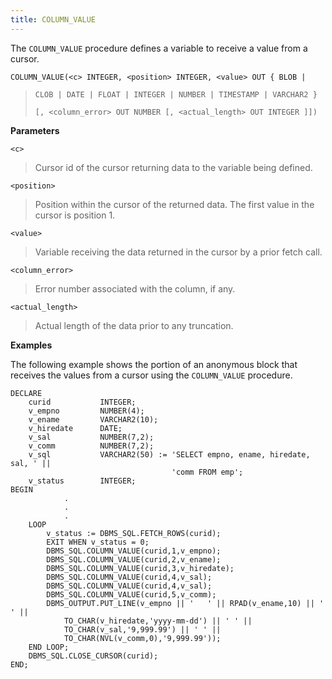```yaml
---
title: COLUMN_VALUE
---
```


The `COLUMN_VALUE` procedure defines a variable to receive a value from a cursor.

`COLUMN_VALUE(<c> INTEGER, <position> INTEGER, <value> OUT { BLOB |`

> `CLOB | DATE | FLOAT | INTEGER | NUMBER | TIMESTAMP | VARCHAR2 }`
> 
> `[, <column_error> OUT NUMBER [, <actual_length> OUT INTEGER ]])`

**Parameters**

`<c>`

> Cursor id of the cursor returning data to the variable being defined.

`<position>`

> Position within the cursor of the returned data. The first value in the cursor is position 1.

`<value>`

> Variable receiving the data returned in the cursor by a prior fetch call.

`<column_error>`

> Error number associated with the column, if any.

`<actual_length>`

> Actual length of the data prior to any truncation.

**Examples**

The following example shows the portion of an anonymous block that receives the values from a cursor using the `COLUMN_VALUE` procedure.

``` text
DECLARE
    curid           INTEGER;
    v_empno         NUMBER(4);
    v_ename         VARCHAR2(10);
    v_hiredate      DATE;
    v_sal           NUMBER(7,2);
    v_comm          NUMBER(7,2);
    v_sql           VARCHAR2(50) := 'SELECT empno, ename, hiredate, sal, ' ||
                                    'comm FROM emp';
    v_status        INTEGER;
BEGIN
            .
            .
            .
    LOOP
        v_status := DBMS_SQL.FETCH_ROWS(curid);
        EXIT WHEN v_status = 0;
        DBMS_SQL.COLUMN_VALUE(curid,1,v_empno);
        DBMS_SQL.COLUMN_VALUE(curid,2,v_ename);
        DBMS_SQL.COLUMN_VALUE(curid,3,v_hiredate);
        DBMS_SQL.COLUMN_VALUE(curid,4,v_sal);
        DBMS_SQL.COLUMN_VALUE(curid,4,v_sal);
        DBMS_SQL.COLUMN_VALUE(curid,5,v_comm);
        DBMS_OUTPUT.PUT_LINE(v_empno || '   ' || RPAD(v_ename,10) || '  ' ||
            TO_CHAR(v_hiredate,'yyyy-mm-dd') || ' ' ||
            TO_CHAR(v_sal,'9,999.99') || ' ' ||
            TO_CHAR(NVL(v_comm,0),'9,999.99'));
    END LOOP;
    DBMS_SQL.CLOSE_CURSOR(curid);
END;
```

